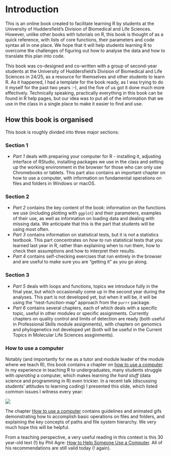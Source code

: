 # Introduction

This is an online book created to facilitate learning R by students at the University of Huddersfield's Division of Biomedical and Life Sciences. However, unlike other books with tutorials on R, this book is thought of as a quick reference, with lists of core functions, their parameters and code syntax all in one place. We hope that it will help students learning R to overcome the challenges of figuring out how to analyse the data and how to translate this plan into code.

This book was co-designed and co-written with a group of second-year students at the University of Huddersfield's Division of Biomedical and Life Sciences in 24/25, as a resource for themselves and other students to learn R. As it happened, I had a template for the book ready, as I was trying to do it myself for the past two years :-), and the five of us got it done much more effectively. Technically speaking, practically everything in this book can be found in R help pages, but our idea was to put all of the information that we use in the class in a single place to make it easier to find and use.

## How this book is organised

This book is roughly divided into three major sections:

### Section 1
- *Part 1* deals with preparing your computer for R - installing it, adjusting interface of RStudio, installing packages we use in the class and setting up the working environment in the browser for those who can only use Chromebooks or tablets. This part also contains an important chapter on how to use a computer, with information on fundamental operations on files and folders in Windows or macOS.

### Section 2
- *Part 2* contains the key content of the book: information on the functions we use (including plotting with `ggplot`) and their parameters, examples of their use, as well as information on loading data and dealing with missing data. We anticipate that this is the part that students will be using most often.
- *Part 3* contains information on statistical tests, but it is _not_ a statistics textbook. This part concentrates on _how to_ run statistical tests that you learned last year in R, rather than explaining when to run them, how to check their assumptions and how to interpret their results.
- *Part 4* contains self-checking exercises that run entirely in the browser and are useful to make sure you are "getting it" as you go along.

### Section 3
- *Part 5* deals with loops and functions, topics we introduce fully in the final year, but which occasionally come up in the second year during the analyses. This part is not developed yet, but when it will be, it will be using the "nest-function-map" approach from the `purrr` package.
- *Part 6* contains several chapters, each of which deals with a specific topic, useful in other modules or specific assignments. Currently chapters on quality control and limits of detection are ready (both useful in Professional Skills module assignments), with chapters on genomics and phylogenetics not developed yet (both will be useful in the Current Topics in Molecular Life Sciences assginments).


### How to use a computer

Notably (and importantly for me as a tutor and module leader of the module where we teach R), this book contains a chapter on [how to use a computer](how_to_use_a_computer.html). In my experience in teaching R to undergraduates, many students struggle with _operating_ a computer, which makes learning _the hard stuff_ (data science and programming in R) even trickier. In a recent talk (discussing students' attitudes to learning coding) I presented this slide, which listed common issues I witness every year:

![](images/windows_101_slide.png)

The chapter [How to use a computer](how_to_use_a_computer.html) contains guidelines and animated gifs demonstrating how to accomplish basic operations on files and folders, and explaining the key concepts of paths and file system hierarchy. We very much hope this will be helpful.

From a teaching perspective, a very useful reading in this context is this 30 year-old text (!) by Phil Agre: [How to Help Someone Use a Computer](https://www.librarian.net/stax/4965/how-to-help-someone-use-a-computer-by-phil-agre/). All of his recommendations are still valid today (! again).

